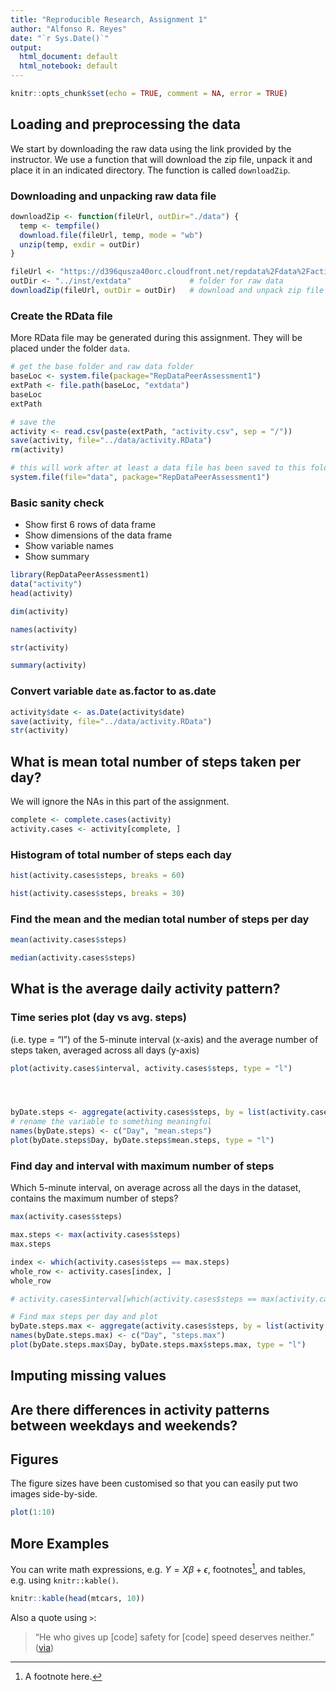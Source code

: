 ```yaml
---
title: "Reproducible Research, Assignment 1"
author: "Alfonso R. Reyes"
date: "`r Sys.Date()`"
output:
  html_document: default
  html_notebook: default
---
```



```r
knitr::opts_chunk$set(echo = TRUE, comment = NA, error = TRUE)
```


## Loading and preprocessing the data
We start by downloading the raw data using the link provided by the instructor. We use a function that will download the zip file, unpack it and place it in an indicated directory. The function is called `downloadZip`.


### Downloading and unpacking raw data file

```r
downloadZip <- function(fileUrl, outDir="./data") {
  temp <- tempfile()
  download.file(fileUrl, temp, mode = "wb")
  unzip(temp, exdir = outDir)
}
```


```r
fileUrl <- "https://d396qusza40orc.cloudfront.net/repdata%2Fdata%2Factivity.zip"
outDir <- "../inst/extdata"             # folder for raw data
downloadZip(fileUrl, outDir = outDir)   # download and unpack zip file
```


### Create the RData file
More RData file may be generated during this assignment. They will be placed under the folder `data`.

```r
# get the base folder and raw data folder
baseLoc <- system.file(package="RepDataPeerAssessment1")
extPath <- file.path(baseLoc, "extdata")
baseLoc
extPath
```

```r
# save the 
activity <- read.csv(paste(extPath, "activity.csv", sep = "/"))
save(activity, file="../data/activity.RData")
rm(activity)
```


```r
# this will work after at least a data file has been saved to this folder
system.file(file="data", package="RepDataPeerAssessment1")
```

### Basic sanity check

* Show first 6 rows of data frame
* Show dimensions of the data frame
* Show variable names
* Show summary

```r
library(RepDataPeerAssessment1)
data("activity")
head(activity)
```


```r
dim(activity)
```

```r
names(activity)
```

```r
str(activity)
```

```r
summary(activity)
```

### Convert variable `date` as.factor to as.date

```r
activity$date <- as.Date(activity$date)
save(activity, file="../data/activity.RData")
str(activity)
```


## What is mean total number of steps taken per day?
We will ignore the NAs in this part of the assignment. 

```r
complete <- complete.cases(activity)
activity.cases <- activity[complete, ]
```


### Histogram of total number of steps each day

```r
hist(activity.cases$steps, breaks = 60)
```
```r
hist(activity.cases$steps, breaks = 30)
```


### Find the **mean** and the **median** total number of steps per day

```r
mean(activity.cases$steps)
```

```r
median(activity.cases$steps)
```


## What is the average daily activity pattern?

### Time series plot (day vs avg. steps)
(i.e. type = "l") of the 5-minute interval (x-axis) and the average number of steps taken, averaged across all days (y-axis) 

```r
plot(activity.cases$interval, activity.cases$steps, type = "l")
```


```r


```


```r

```

```r

```


```r
byDate.steps <- aggregate(activity.cases$steps, by = list(activity.cases$Date), mean)
# rename the variable to something meaningful
names(byDate.steps) <- c("Day", "mean.steps")
plot(byDate.steps$Day, byDate.steps$mean.steps, type = "l")
```

### Find day and interval with maximum number of steps
Which 5-minute interval, on average across all the days in the dataset, contains the maximum number of steps?

```r
max(activity.cases$steps)
```



```r
max.steps <- max(activity.cases$steps)
max.steps
```

```r
index <- which(activity.cases$steps == max.steps)
whole_row <- activity.cases[index, ]
whole_row
```


```r
# activity.cases$interval[which(activity.cases$steps == max(activity.cases$steps))]
```

```r
# Find max steps per day and plot
byDate.steps.max <- aggregate(activity.cases$steps, by = list(activity.cases$Date), max)
names(byDate.steps.max) <- c("Day", "steps.max")
plot(byDate.steps.max$Day, byDate.steps.max$steps.max, type = "l")
```



## Imputing missing values



## Are there differences in activity patterns between weekdays and weekends?




## Figures

The figure sizes have been customised so that you can easily put two images side-by-side. 

```r
plot(1:10)

```


## More Examples

You can write math expressions, e.g. $Y = X\beta + \epsilon$, footnotes^[A footnote here.], and tables, e.g. using `knitr::kable()`.

```r
knitr::kable(head(mtcars, 10))
```

Also a quote using `>`:

> "He who gives up [code] safety for [code] speed deserves neither."
([via](https://twitter.com/hadleywickham/status/504368538874703872))
